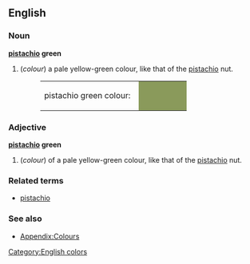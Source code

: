 ==English==

===Noun===
'''[[pistachio]] green'''
#(''colour'') a pale yellow-green colour, like that of the [[pistachio]] nut.
#:<table><tr><td>pistachio green colour: &nbsp;</td><td bgcolor="#8A9A5B" width="80">&nbsp; </td></tr></table>

===Adjective===
'''[[pistachio]] green'''
#(''colour'') of a pale yellow-green colour, like that of the [[pistachio]] nut.

===Related terms===
*[[pistachio]]

===See also===
*[[Wiktionary_Appendix:Colours|Appendix:Colours]]

[[Category:English colors]]